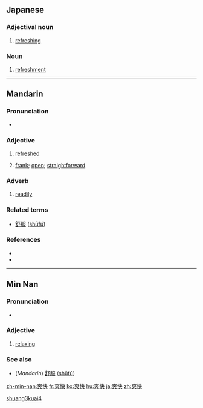 ==Japanese==
{{kanji readings tab|爽|そう|快|かい|sort=そうかい|yomi=on}}

===Adjectival noun===
{{ja-adj|k|decl=な|hira=そうかい|rom=sōkai}}

# [[refreshing]]

===Noun===
{{ja-noun|k|hira=そうかい|rom=sōkai}}

# [[refreshment]]

----

==Mandarin==
{{zh-hanzi|[[爽]][[快]]}}

===Pronunciation===
* {{IPA|[ ʂuaŋ˨˩kʰuai˥˩ ]|lang=cmn}}

===Adjective===
{{cmn-adj|ts|pin=shuǎngkuài|pint=shuang3kuai4|rs=爻07}}

# {{context|Advanced Mandarin|lang=cmn|sc=Hant|sort=爻07}} [[refreshed]]
# {{context|Advanced Mandarin|lang=cmn|sc=Hant|sort=爻07}} [[frank]]; [[open]]; [[straightforward]]

===Adverb===
{{cmn-adv|ts|pin=shuǎngkuài|pint=shuang3kuai4|rs=爻07}}

# {{context|Advanced Mandarin|lang=cmn|sc=Hant|sort=爻07}} [[readily]]

===Related terms===
* [[舒服]] ([[shūfú]])

===References===
* {{cite web
| url = http://www.pleco.com
| title = 爽快
| work = Pleco Dictionary
| language = Mandarin/English
| accessdate = 2011-02-20}}
* {{cite web|url=http://www.dreye.com/index_en.html|title=爽快|work=Dr. eye|language=Mandarin/English|accessdate=2011-02-20}}

[[Category:cmn:Advanced Mandarin in simplified script|shuang3kuai4]]

----

==Min Nan==
{{zh-hanzi|[[爽]][[快]]}}

===Pronunciation===
* {{IPA|[ sɔŋ˥˧kʰuai˨˩ ]|lang=nan}}

===Adjective===
{{nan-adj|ts|poj=sóng-khòai|pojt=song2khoai3|rs=舌06}}

# [[relaxing]]

===See also===
* (''Mandarin'') [[舒服]] ([[shūfú]])

[[zh-min-nan:爽快]]
[[fr:爽快]]
[[ko:爽快]]
[[hu:爽快]]
[[ja:爽快]]
[[zh:爽快]]